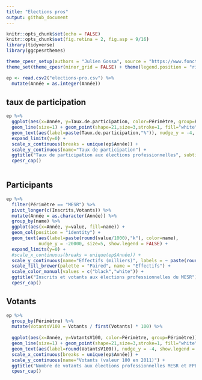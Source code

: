 ```yaml
---
title: "Elections pros"
output: github_document
---
```


```r
knitr::opts_chunk$set(echo = FALSE)
knitr::opts_chunk$set(fig.retina = 2, fig.asp = 9/16)
library(tidyverse)
library(ggcpesrthemes)

theme_cpesr_setup(authors = "Julien Gossa", source = "https://www.fonction-publique.gouv.fr/stats-rapides")
theme_set(theme_cpesr(minor_grid = FALSE) + theme(legend.position = "right", axis.text = element_text(rel(1.5))))

ep <- read.csv2("elections-pro.csv") %>%
  mutate(Année = as.integer(Année))
```

## taux de participation

```r
ep %>%
  ggplot(aes(x=Année, y=Taux.de.participation, color=Périmètre, group=Périmètre)) +
  geom_line(size=1) + geom_point(shape=21,size=3,stroke=1, fill="white") +
  geom_text(aes(label=paste(Taux.de.participation,"%")), nudge_y = -4, show.legend = FALSE) +
  expand_limits(y=0) +
  scale_x_continuous(breaks = unique(ep$Année)) +
  scale_y_continuous(name="Taux de participation") +
  ggtitle("Taux de participation aux élections professionnelles", subtitle = "MESR et fonction publique d'Etat (FPE)") +
  cpesr_cap() 
  
```



## Participants

```r
ep %>%
  filter(Périmètre == "MESR") %>%
  pivot_longer(c(Inscrits,Votants)) %>%
  mutate(Année = as.character(Année)) %>%
  group_by(name) %>%
  ggplot(aes(x=Année, y=value, fill=name)) +
  geom_col(position = "identity") +
  geom_text(aes(label=paste(round(value/1000),"k"), color=name), 
            nudge_y = -20000, size=5, show.legend = FALSE) +
  expand_limits(y=0) +
  #scale_x_continuous(breaks = unique(ep$Année)) +
  scale_y_continuous(name="Effectifs (milliers)", labels = ~ paste(round(.x/1000),"k")) +
  scale_fill_brewer(palette = "Paired", name = "Effectifs") +
  scale_color_manual(values = c("black","white")) +
  ggtitle("Inscrits et votants aux élections professionnelles du MESR") +
  cpesr_cap() 
```



## Votants

```r
ep %>%
  group_by(Périmètre) %>%
  mutate(VotantsV100 = Votants / first(Votants) * 100) %>%
  
  ggplot(aes(x=Année, y=VotantsV100, color=Périmètre, group=Périmètre)) +
  geom_line(size=1) + geom_point(shape=21,size=3,stroke=1, fill="white") +
  geom_text(aes(label=round(VotantsV100)), nudge_y = -4, show.legend = FALSE) +
  scale_x_continuous(breaks = unique(ep$Année)) +
  scale_y_continuous(name="Votants (valeur 100 en 2011)") +
  ggtitle("Nombre de votants aux élections professionnelles MESR et FPE", subtitle = "Valeur 100 en 2011") +
  cpesr_cap() 
  
```